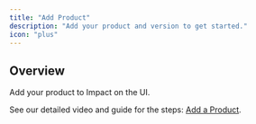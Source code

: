 ```yaml
---
title: "Add Product"
description: "Add your product and version to get started."
icon: "plus"
---
```


## Overview

Add your product to Impact on the UI.

<Tip>
  See our detailed video and guide for the steps: <a href="https://impact-ai.clueso.site/share/85851a13-80cf-4b4f-a297-2c0c9c560a50" target="_blank" rel="noreferrer">Add a Product</a>.
</Tip>
